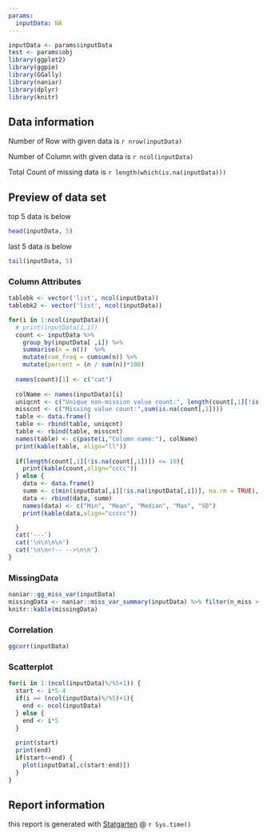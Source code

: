 ```yaml
---
params:
  inputData: NA
---
```


<!-- load_all will recognize change -->

<!-- params = list(obj = ~~~) -->
<!-- obj <- params$obj -->

```r
inputData <- params$inputData
test <- params$obj
library(ggplot2)
library(ggpie)
library(GGally)
library(naniar)
library(dplyr)
library(knitr)
```

## Data information

Number of Row with given data is `r nrow(inputData)` 

Number of Column with given data is `r ncol(inputData)` 

Total Count of missing data is `r length(which(is.na(inputData)))`

## Preview of data set

top 5 data is below

```r
head(inputData, 5)
```

last 5 data is below

```r
tail(inputData, 5)
```
### Column Attributes
```r
tablebk <- vector('list', ncol(inputData))
tablebk2 <- vector('list', ncol(inputData))

for(i in 1:ncol(inputData)){
  # print(inputData[1,i])
  count <- inputData %>% 
    group_by(inputData[ ,i]) %>%
    summarise(n = n())  %>%
    mutate(com_freq = cumsum(n)) %>%
    mutate(percent = (n / sum(n))*100)
  
  names(count)[1] <- c("cat")
  
  colName <- names(inputData)[i]
  uniqcnt <- c("Unique non-mission value count:", length(count[,1][!is.na(count[,1])]))
  misscnt <- c("Missing value count:",sum(is.na(count[,1])))
  table <- data.frame()
  table <- rbind(table, uniqcnt)
  table <- rbind(table, misscnt)
  names(table) <- c(paste(i,"Column name:"), colName)
  print(kable(table, align="ll"))
  
  if(length(count[,1][!is.na(count[,1])]) <= 10){
    print(kable(count,align="cccc"))
  } else {
    data <- data.frame()
    summ <- c(min(inputData[,i][!is.na(inputData[,i])], na.rm = TRUE), mean(inputData[,i][!is.na(inputData[,i])], na.rm = TRUE), median(inputData[,i][!is.na(inputData[,i])], na.rm = TRUE), max(inputData[,i][!is.na(inputData[,i])], na.rm = TRUE), sd(inputData[,i][!is.na(inputData[,i])], na.rm = TRUE))
    data <- rbind(data, summ)
    names(data) <- c("Min", "Mean", "Median", "Max", "SD")
    print(kable(data,align="ccccc"))

  }
  cat('---')
  cat('\n\n\n\n')
  cat('\n\n<!-- -->\n\n')
}

```

### MissingData

```r
naniar::gg_miss_var(inputData)
missingData <- naniar::miss_var_summary(inputData) %>% filter(n_miss > 0)
knitr::kable(missingData)
```


### Correlation

```r
ggcorr(inputData)
```

### Scatterplot
```r

for(i in 1:(ncol(inputData)%/%5+1)) {
  start <- i*5-4
  if(i == (ncol(inputData)%/%5)+1){
    end <- ncol(inputData)
  } else {
    end <- i*5
  }
  
  print(start)
  print(end)
  if(start<=end) {
    plot(inputData[,c(start:end)])
  }
}
```

<!-- ### Distribution -->

<!-- ```{r, results='asis', echo = FALSE, warning = FALSE, message = FALSE} -->
<!-- output <- vector('list', ncol(inputData)) -->
<!-- for(i in 1:ncol(inputData)) { -->
<!--   output[[i]] <- local({ -->
<!--     i <- i -->
<!--     fig <-ggplot(data=inputData, aes(x=inputData[[i]])) + geom_histogram(fill="skyblue",colour="black") + xlab("value") + theme(legend.position = "none") -->
<!--   }) -->
<!-- } -->


<!-- for(i in 1:ncol(inputData)) { -->
<!-- cat("\n\n ", names(inputData)[i], "\n\n") -->
<!-- x <- output[[i]] -->
<!-- print(x) -->
<!-- cat("\n\n") -->
<!-- } -->
<!-- ``` -->


## Report information

this report is generated with [Statgarten](https://github.com/statgarten) @ `r Sys.time()`

